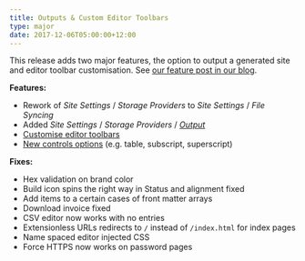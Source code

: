 ```yaml
---
title: Outputs & Custom Editor Toolbars
type: major
date: 2017-12-06T05:00:00+12:00
---
```



This release adds two major features, the option to output a generated site and editor toolbar customisation. See [our feature post in our blog](https://cloudcannon.com/features/2017/12/07/build-outputs-and-toolbar-options/).

**Features:**

* Rework of *Site Settings* / *Storage Providers* to *Site Settings* / *File Syncing*
* Added *Site Settings* / *Storage Providers* / *[Output](/documentation/sync/output-syncing/)*
* [Customise editor toolbars](/documentation/edit/editing/configuration/)
* [New controls options](/documentation/edit/editing/configuration/) (e.g. table, subscript, superscript)

**Fixes:**

* Hex validation on brand color
* Build icon spins the right way in Status and alignment fixed
* Add items to a certain cases of front matter arrays
* Download invoice fixed
* CSV editor now works with no entries
* Extensionless URLs redirects to `/` instead of `/index.html` for index pages
* Name spaced editor injected CSS
* Force HTTPS now works on password pages
